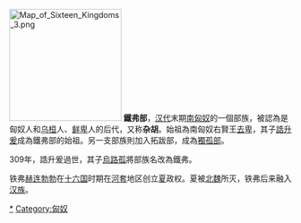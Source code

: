{{expand|time=2017-09-17T15:48:24+00:00}}
{{unreferenced|time=2017-09-17T15:48:24+00:00}}
[[File:Map_of_Sixteen_Kingdoms_3.png|200px]]
'''鐵弗部'''，[[汉代|汉代]]末期[[南匈奴|南匈奴]]的一個部族，被認為是匈奴人和[[乌桓|乌桓]]人、[[鲜卑|鲜卑]]人的后代，又称'''杂胡'''。始祖為南匈奴右賢王[[去卑|去卑]]，其子[[誥升爰|誥升爰]]成為鐵弗部的始祖。另一支部族則加入拓跋部，成為[[獨孤部|獨孤部]]。

309年，誥升爰過世，其子[[烏路孤|烏路孤]]將部族名改為鐵弗。

铁弗[[赫连勃勃|赫连勃勃]]在[[十六国|十六国]]时期在[[河套|河套]]地区创立[[夏_(十六国)|夏]]政权。夏被[[北魏|北魏]]所灭，铁弗后来融入[[汉族|汉族]]。

{{五胡十六國}}
[[Category:鐵弗部|*]]
[[Category:匈奴|Category:匈奴]]
{{china-hist-stub}}